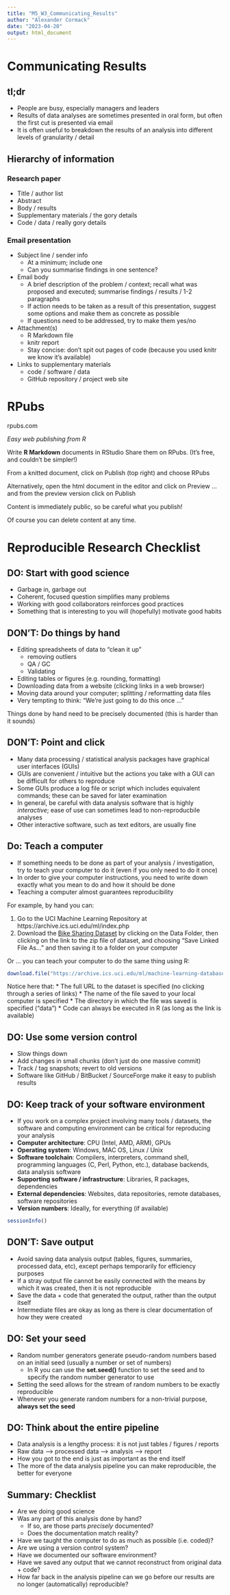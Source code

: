 ```yaml
---
title: "M5_W3_Communicating_Results"
author: "Alexander Cormack"
date: "2023-04-20"
output: html_document
---
```


# Communicating Results

## tl;dr

* People are busy, especially managers and leaders
* Results of data analyses are sometimes presented in oral form, but often the first cut is presented via email
* It is often useful to breakdown the results of an analysis into different levels of granularity / detail

## Hierarchy of information

### Research paper

* Title / author list
* Abstract
* Body / results
* Supplementary materials / the gory details
* Code / data / really gory details

### Email presentation

* Subject line / sender info
    * At a minimum; include one
    * Can you summarise findings in one sentence?
    
* Email body
    * A brief description of the problem / context; recall what was proposed and executed; summarise findings / results / 1-2 paragraphs
    * If action needs to be taken as a result of this presentation, suggest some options and make them as concrete as possible
    * If questions need to be addressed, try to make them yes/no

* Attachment(s)
    * R Markdown file
    * knitr report
    * Stay concise: don't spit out pages of code (because you used knitr we know it's available)

* Links to supplementary materials
    * code / software / data
    * GitHub repository / project web site

# RPubs

rpubs.com

*Easy web publishing from R*

Write **R Markdown** documents in RStudio
Share them on RPubs. (It's free, and couldn't be simpler!)

From a knitted document, click on Publish (top right) and choose RPubs

Alternatively, open the html document in the editor and click on Preview ... and from the preview version click on Publish

Content is immediately public, so be careful what you publish!

Of course you can delete content at any time.


# Reproducible Research Checklist

## DO: Start with good science

* Garbage in, garbage out
* Coherent, focused question simplifies many problems
* Working with good collaborators reinforces good practices
* Something that is interesting to you will (hopefully) motivate good habits

## DON'T: Do things by hand

* Editing spreadsheets of data to "clean it up"
    * removing outliers
    * QA / GC
    * Validating
* Editing tables or figures (e.g. rounding, formatting)
* Downloading data from a website (clicking links in a web browser)
* Moving data around your computer; splitting / reformatting data files
* Very tempting to think: "We're just going to do this once ..."

Things done by hand need to be precisely documented (this is harder than it sounds)

## DON'T: Point and click

* Many data processing / statistical analysis packages have graphical user interfaces (GUIs)
* GUIs are convenient / intuitive but the actions you take with a GUI can be difficult for others to reproduce
* Some GUIs produce a log file or script which includes equivalent commands; these can be saved for later examination
* In general, be careful with data analysis software that is highly *interactive*; ease of use can sometimes lead to non-reproducbile analyses
* Other interactive software, such as text editors, are usually fine

## Do: Teach a computer

* If something needs to be done as part of your analysis / investigation, try to teach your computer to do it (even if you only need to do it once)
* In order to give your computer instructions, you need to write down exactly what you mean to do and how it should be done
* Teaching a computer almost guarantees reproducibility

For example, by hand you can:

1. Go to the UCI Machine Learning Repository at https://archive.ics.uci.edu/ml/index.php
2. Download the [Bike Sharing Dataset](https://archive.ics.uci.edu/ml/datasets/bike+sharing+dataset) by clicking on the Data Folder, then clicking on the link to the zip file of dataset, and choosing "Save Linked File As..." and then saving it to a folder on your computer

Or ... you can teach your computer to do the same thing using R:

```r
download.file("https://archive.ics.uci.edu/ml/machine-learning-databases/00275/Bike-Sharing-Dataset.zip", "./data/Bike-Sharing-Dataset.zip")
```

Notice here that:
* The full URL to the dataset is specified (no clicking through a series of links)
* The name of the file saved to your local computer is specified
* The directory in which the file was saved is specified ("data")
* Code can always be executed in R (as long as the link is available)

## DO: Use some version control

* Slow things down
* Add changes in small chunks (don't just do one massive commit)
* Track / tag snapshots; revert to old versions
* Software like GitHub / BitBucket / SourceForge make it easy to publish results

## DO: Keep track of your software environment

* If you work on a complex project involving many tools / datasets, the software and computing environment can be critical for reproducing your analysis
* **Computer architecture**: CPU (Intel, AMD, ARM), GPUs
* **Operating system**: Windows, MAC OS, Linux / Unix
* **Software toolchain**: Compilers, interpreters, command shell, programming languages (C, Perl, Python, etc.), database backends, data analysis software
* **Supporting software / infrastructure**: Libraries, R packages, dependencies
* **External dependencies**: Websites, data repositories, remote databases, software repositories
* **Version numbers**: Ideally, for everything (if available)

```r
sessionInfo()
```

## DON'T: Save output

* Avoid saving data analysis output (tables, figures, summaries, processed data, etc), except perhaps temporarily for efficiency purposes
* If a stray output file cannot be easily connected with the means by which it was created, then it is not reproducible
* Save the data + code that generated the output, rather than the output itself
* Intermediate files are okay as long as there is clear documentation of how they were created

## DO: Set your seed

* Random number generators generate pseudo-random numbers based on an initial seed (usually a number or set of numbers)
    * In R you can use the **set.seed()** function to set the seed and to specify the random number generator to use
* Setting the seed allows for the stream of random numbers to be exactly reproducible
* Whenever you generate random numbers for a non-trivial purpose, **always set the seed**

## DO: Think about the entire pipeline

* Data analysis is a lengthy process: it is not just tables / figures / reports
* Raw data --> processed data --> analysis --> report
* How you got to the end is just as important as the end itself
* The more of the data analysis pipeline you can make reproducible, the better for everyone

## Summary: Checklist

* Are we doing good science
* Was any part of this analysis done by hand?
    * If so, are those parts *precisely* documented?
    * Does the documentation match reality?
* Have we taught the computer to do as much as possible (i.e. coded)?
* Are we using a version control system?
* Have we documented our software environment?
* Have we saved any output that we cannot reconstruct from original data + code?
* How far back in the analysis pipeline can we go before our results are no longer (automatically) reproducible?











